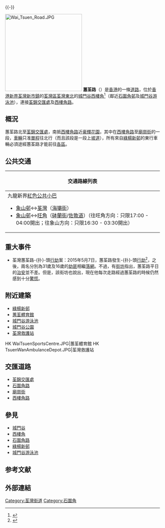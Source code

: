 {{Notability Unreferenced |time=2015-11-02T12:01:26+00:00}}{{-}}
{{Infobox Hong Kong Road
| 中文街道名稱 = 蕙荃路
| 英文街道名稱 = Wai Tsuen Road
| 圖片         = [[File:Wai_Tsuen_Road_at_night.jpg|295px]]
| 圖片說明     = 蕙荃路北段
| 路段總長度   = 0.5
| 車速限制     = 50
| 行車線數量   = 4線，雙程行車
| 所在地區     = [[新界西|新界西]]
| 起點         = [[荃灣區|荃灣區]][[荃灣|荃灣]]<br/>[[荃錦交匯處|荃錦交匯處]]
| 終點         = [[荃灣區|荃灣區]][[荃灣|荃灣]]<br/>[[西樓角路|西樓角路]]
| 通車日期     = 約1980年代
| 收費         = 免費
}}

[[File:Wai_Tsuen_Road.JPG|250px]]
'''蕙荃路'''（{{lang-en|Wai Tsuen Road}}）是[[香港|香港]]的一條[[道路|道路]]，位於[[香港|香港]][[新界|新界]][[荃灣新市鎮|荃灣新市鎮]]的[[荃灣區|荃灣區]][[荃灣|荃灣]][[東北|東北]]的[[城門谷|城門谷]][[西樓角|西樓角]]<ref>{{Cite web |url=http://hkbus.wikia.com/wiki/%E8%95%99%E8%8D%83%E8%B7%AF |title=香港巴士大典——蕙荃路 |accessdate=2020-09-18 |archive-date=2018-10-05 |archive-url=https://web.archive.org/web/20181005034212/http://hkbus.wikia.com/wiki/%E8%95%99%E8%8D%83%E8%B7%AF |dead-url=no }}</ref>（鄰近[[石圍角邨|石圍角邨]]及[[城門谷游泳池|城門谷游泳池]]），連接[[荃錦交匯處|荃錦交匯處]]及[[西樓角路|西樓角路]]。

== 概況 ==
蕙荃路北至[[荃錦交匯處|荃錦交匯處]]，南抵[[西樓角路|西樓角路]]近[[豪輝花園|豪輝花園]]，其中在[[西樓角路|西樓角路]]至[[廟崗街|廟崗街]]的一段，[[車輛|車輛]]只准[[單程路|單程]]往北行（而且該段是一段上[[斜坡|坡道]]），所有來自[[綠楊新邨|綠楊新邨]]的東行車輛必須途經蕙荃路才能前往[[香港行政區劃|各區]]。

== 公共交通 ==
{| class="mw-collapsible mw-collapsed wikitable" style="background:white; margin: 0 auto; width: auto;"  
! 交通路線列表
|-
|
{{九龍新界巴士簡單列表|32M|32H|36|39A|43P|43X|49X|N36}}<!--40P、73X特班、234C以及868雖然取道蕙荃路，但沒有在蕙荃路設站，故此不列出。-->
{{過海隧道巴士簡單列表|934A}}
{{大嶼山巴士簡單列表|A31|NA31}}
{{新界專線小巴簡單列表|80|81|81M|82|82M|85|94S|312|481|481A|481B|482}}
;九龍新界[[紅色公共小巴|紅色公共小巴]]
*[[象山巴士總站|象山邨]]↔[[荃灣|荃灣]]（[[海壩街|海壩街]]）
*[[象山巴士總站|象山邨]]↔[[旺角|旺角]]（[[砵蘭街|砵蘭街]]/[[佐敦道|佐敦道]]）（往旺角方向：只限17:00 - 04:00開出；往象山方向：只限16:30 - 03:30開出）
|}

== 重大事件 ==
* 荃灣蕙荃路-{扑}-頭[[行劫|行劫]]案：2015年5月7日，蕙荃路發生-{扑}-頭[[行劫|行劫]]<ref>{{Cite web |url=http://hk.apple.nextmedia.com/realtime/breaking/20150507/53713688 |title=街坊憂蕙荃路治安 |accessdate=2015-11-02 |archive-date=2016-03-04 |archive-url=https://web.archive.org/web/20160304212357/http://hk.apple.nextmedia.com/realtime/breaking/20150507/53713688 |dead-url=no }}</ref>，之後，兩名分別為31歲及16歲的[[劫匪|劫匪]]相繼[[拘捕|落網]]。不過，有[[街坊|街坊]]指出，蕙荃路平日的[[治安|治安]]並不差。但是，該街坊也說出，現在他每次走路經過蕙荃路的時候仍然感到十分[[恐懼|驚慌]]。

==附近建築==
* [[綠楊新邨|綠楊新邨]]
* [[蕙荃體育館|蕙荃體育館]]
* [[城門谷游泳池|城門谷游泳池]]
* [[城門谷公園|城門谷公園]]
* [[荃灣救護站|荃灣救護站]]

<gallery mode=packed heights=150px style="text-align:left">
HK WaiTsuenSportsCentre.JPG|蕙荃體育館
HK TsuenWanAmbulanceDepot.JPG|荃灣救護站
</gallery>

==交匯道路==
*[[荃錦交匯處|荃錦交匯處]]
*[[石圍角路|石圍角路]]
*[[廟崗街|廟崗街]]
*[[西樓角路|西樓角路]]

==參見==
* [[城門谷|城門谷]]
* [[西樓角|西樓角]]
* [[石圍角路|石圍角路]]
* [[綠楊新邨|綠楊新邨]]
* [[城門谷游泳池|城門谷游泳池]]

==参考文献==
{{Reflist}}

==外部連結==
{{commonscat-inline|Wai Tsuen Road}}

[[Category:荃灣街道|Category:荃灣街道]]
[[Category:石圍角|Category:石圍角]]